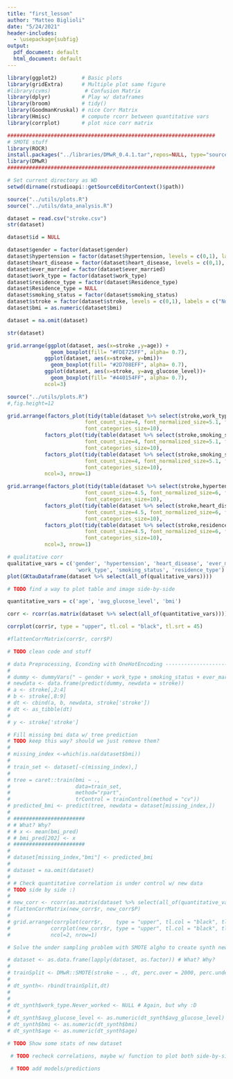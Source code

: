 ```yaml
---
title: "first_lesson"
author: "Matteo Biglioli"
date: "5/24/2021"
header-includes:
  - \usepackage{subfig}
output:
  pdf_document: default
  html_document: default
---
```

```r
library(ggplot2)        # Basic plots
library(gridExtra)      # Multiple plot same figure
#library(cvms)           # Confusion Matrix
library(dplyr)          # Play w/ dataframes
library(broom)          # tidy()
library(GoodmanKruskal) # nice Corr Matrix
library(Hmisc)          # compute rcorr between quantitative vars
library(corrplot)       # plot nice corr matrix

###################################################################
# SMOTE stuff
library(ROCR)
install.packages("../libraries/DMwR_0.4.1.tar",repos=NULL, type="source")
library(DMwR)
###################################################################

# Set current directory as WD
setwd(dirname(rstudioapi::getSourceEditorContext()$path))

source("../utils/plots.R")
source("../utils/data_analysis.R")
```

```r
dataset = read.csv("stroke.csv")
str(dataset)
```
```r
dataset$id = NULL

dataset$gender = factor(dataset$gender)
dataset$hypertension = factor(dataset$hypertension, levels = c(0,1), labels = c("No", "Yes"))
dataset$heart_disease = factor(dataset$heart_disease, levels = c(0,1), labels = c("No", "Yes"))
dataset$ever_married = factor(dataset$ever_married)
dataset$work_type = factor(dataset$work_type)
dataset$residence_type = factor(dataset$Residence_type)
dataset$Residence_type = NULL
dataset$smoking_status = factor(dataset$smoking_status)
dataset$stroke = factor(dataset$stroke, levels = c(0,1), labels = c("No", "Yes"))
dataset$bmi = as.numeric(dataset$bmi)

dataset = na.omit(dataset)
```
```r
str(dataset)
```

```r
grid.arrange(ggplot(dataset, aes(x=stroke ,y=age)) +
              geom_boxplot(fill= "#FDE725FF", alpha= 0.7), 
            ggplot(dataset, aes(x=stroke, y=bmi))+
              geom_boxplot(fill= "#2D708EFF", alpha= 0.7), 
            ggplot(dataset, aes(x=stroke, y=avg_glucose_level))+
              geom_boxplot(fill= "#440154FF", alpha= 0.7), 
            ncol=3)
```

```r
source("../utils/plots.R")
#,fig.height=12

grid.arrange(factors_plot(tidy(table(dataset %>% select(stroke,work_type))), palette='Blues',
                         font_count_size=4, font_normalized_size=5.1, font_percentages_size=2.5,
                         font_categories_size=10), 
            factors_plot(tidy(table(dataset %>% select(stroke,smoking_status))), palette='Greens',
                         font_count_size=4, font_normalized_size=5.1, font_percentages_size=2.5,
                         font_categories_size=10),
            factors_plot(tidy(table(dataset %>% select(stroke,smoking_status))), palette='Purples',
                         font_count_size=4, font_normalized_size=5.1, font_percentages_size=2.5,
                         font_categories_size=10),
            ncol=3, nrow=1)
```
```r
grid.arrange(factors_plot(tidy(table(dataset %>% select(stroke,hypertension))), palette='Greens',
                         font_count_size=4.5, font_normalized_size=6, font_percentages_size=3.5,
                         font_categories_size=10), 
            factors_plot(tidy(table(dataset %>% select(stroke,heart_disease))), palette='Blues',
                         font_count_size=4.5, font_normalized_size=6, font_percentages_size=3.5,
                         font_categories_size=10), 
            factors_plot(tidy(table(dataset %>% select(stroke,residence_type))), palette='Purples',
                         font_count_size=4.5, font_normalized_size=6, font_percentages_size=3.5,
                         font_categories_size=10), 
            ncol=3, nrow=1)
```
```r
# qualitative corr
qualitative_vars = c('gender', 'hypertension', 'heart_disease', 'ever_married',
                      'work_type', 'smoking_status', 'residence_type')
plot(GKtauDataframe(dataset %>% select(all_of(qualitative_vars))))
```
```r
# TODO find a way to plot table and image side-by-side

quantitative_vars = c('age', 'avg_glucose_level', 'bmi')

corr <- rcorr(as.matrix(dataset %>% select(all_of(quantitative_vars))))

corrplot(corr$r, type = "upper", tl.col = "black", tl.srt = 45)

#flattenCorrMatrix(corr$r, corr$P)
```


```r
# TODO clean code and stuff

# data Preprocessing, Econding with OneHotEncoding ------------------------------
# 
# dummy <- dummyVars(" ~ gender + work_type + smoking_status + ever_married + Residence_type", data=stroke)
# newdata <- data.frame(predict(dummy, newdata = stroke))
# a <- stroke[,2:4]
# b <- stroke[,8:9]
# dt <- cbind(a, b, newdata, stroke['stroke'])
# dt <- as_tibble(dt)
# 
# y <- stroke['stroke']
```

```r
# Fill missing bmi data w/ tree prediction
# TODO keep this way? should we just remove them?
# 
# missing_index <-which(is.na(dataset$bmi))
# 
# train_set <- dataset[-c(missing_index),]
# 
# tree = caret::train(bmi ~ ., 
#                     data=train_set, 
#                     method="rpart", 
#                     trControl = trainControl(method = "cv"))
# predicted_bmi <- predict(tree, newdata = dataset[missing_index,])
# 
# #######################
# # What? Why?
# # x <- mean(bmi_pred)
# # bmi_pred[202] <- x
# #######################
# 
# dataset[missing_index,"bmi"] <- predicted_bmi
# 
# dataset = na.omit(dataset)
# 
# # Check quantitative correlation is under control w/ new data
# TODO side by side :)
# 
# new_corr <- rcorr(as.matrix(dataset %>% select(all_of(quantitative_vars))))
# flattenCorrMatrix(new_corr$r, new_corr$P)
# 
# grid.arrange(corrplot(corr$r,    type = "upper", tl.col = "black", tl.srt = 45), 
#             corrplot(new_corr$r, type = "upper", tl.col = "black", tl.srt = 45), 
#             ncol=2, nrow=1)

```
```r
# Solve the under sampling problem with SMOTE algho to create synth new data 

# dataset <- as.data.frame(lapply(dataset, as.factor)) # What? Why? 
# 
# trainSplit <- DMwR::SMOTE(stroke ~ ., dt, perc.over = 2000, perc.under=10)
# 
# dt_synth<- rbind(trainSplit,dt)
# 
# 
# dt_synth$work_type.Never_worked <- NULL # Again, but why :D
# 
# dt_synth$avg_glucose_level <- as.numeric(dt_synth$avg_glucose_level)
# dt_synth$bmi <- as.numeric(dt_synth$bmi)
# dt_synth$age <- as.numeric(dt_synth$age)

# TODO Show some stats of new dataset
```
```r
 # TODO recheck correlations, maybe w/ function to plot both side-by-side
```
```r
 # TODO add models/predictions
```
